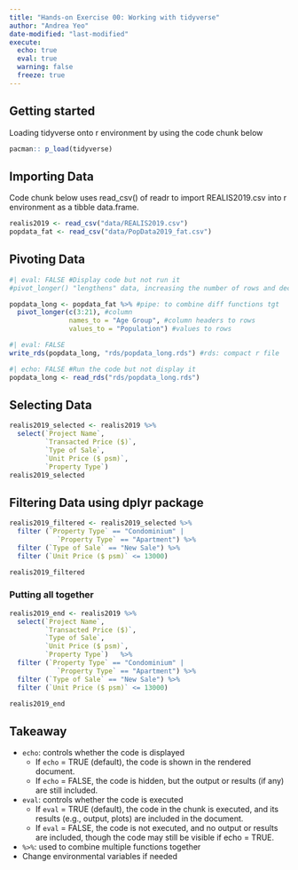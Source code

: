 ```yaml
---
title: "Hands-on Exercise 00: Working with tidyverse"
author: "Andrea Yeo"
date-modified: "last-modified"
execute:
  echo: true
  eval: true
  warning: false
  freeze: true
---
```


## Getting started

Loading tidyverse onto r environment by using the code chunk below

```r
pacman:: p_load(tidyverse)
```

## Importing Data

Code chunk below uses read_csv() of readr to import REALIS2019.csv into r environment as a tibble data.frame.

```r
realis2019 <- read_csv("data/REALIS2019.csv")
popdata_fat <- read_csv("data/PopData2019_fat.csv")
```

## Pivoting Data

```r
#| eval: FALSE #Display code but not run it
#pivot_longer() "lengthens" data, increasing the number of rows and decreasing the number of columns

popdata_long <- popdata_fat %>% #pipe: to combine diff functions tgt
  pivot_longer(c(3:21), #column
               names_to = "Age Group", #column headers to rows
               values_to = "Population") #values to rows

```

```r
#| eval: FALSE
write_rds(popdata_long, "rds/popdata_long.rds") #rds: compact r file
```

```r
#| echo: FALSE #Run the code but not display it
popdata_long <- read_rds("rds/popdata_long.rds")
```

## Selecting Data

```r
realis2019_selected <- realis2019 %>%
  select(`Project Name`,
         `Transacted Price ($)`,
         `Type of Sale`,
         `Unit Price ($ psm)`,
         `Property Type`)
realis2019_selected
```

## Filtering Data using dplyr package

```r
realis2019_filtered <- realis2019_selected %>%
  filter (`Property Type` == "Condominium" |
            `Property Type` == "Apartment") %>%
  filter (`Type of Sale` == "New Sale") %>%
  filter (`Unit Price ($ psm)` <= 13000)

realis2019_filtered
```

### Putting all together

```r
realis2019_end <- realis2019 %>%
  select(`Project Name`,
         `Transacted Price ($)`,
         `Type of Sale`,
         `Unit Price ($ psm)`,
         `Property Type`)   %>%
  filter (`Property Type` == "Condominium" |
            `Property Type` == "Apartment") %>%
  filter (`Type of Sale` == "New Sale") %>%
  filter (`Unit Price ($ psm)` <= 13000)

realis2019_end
```

::: callout-tip
## Takeaway

-   `echo`: controls whether the code is displayed
    -   If `echo` = TRUE (default), the code is shown in the rendered document.
    -   If `echo` = FALSE, the code is hidden, but the output or results (if any) are still included.
-   `eval`: controls whether the code is executed
    -   If `eval` = TRUE (default), the code in the chunk is executed, and its results (e.g., output, plots) are included in the document.
    -   If `eval` = FALSE, the code is not executed, and no output or results are included, though the code may still be visible if echo = TRUE.
-   `%>%`: used to combine multiple functions together
-   Change environmental variables if needed
:::
